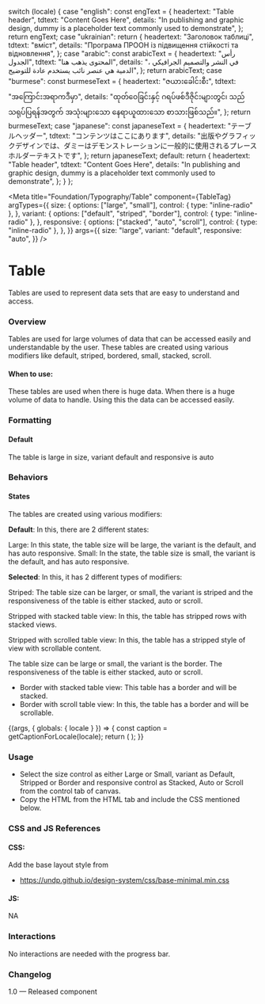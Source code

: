 
  switch (locale) {
    case "english":
      const engText = {
        headertext: "Table header",
        tdtext: "Content Goes Here",
        details:
          "In publishing and graphic design, dummy is a placeholder text commonly used to demonstrate",
      };
      return engText;
    case "ukrainian":
      return {
        headertext: "Заголовок таблиці",
        tdtext: "вміст",
        details:
          "Програма ПРООН із підвищення стійкості та відновлення",
      };
    case "arabic":
      const arabicText = {
        headertext: "رأس الجدول",
        tdtext: "المحتوى يذهب هنا",
        details:
          "في النشر والتصميم الجرافيكي ، الدمية هي عنصر نائب يستخدم عادة للتوضيح",
      };
      return arabicText;
    case "burmese":
      const burmeseText = {
        headertext: "ဇယားခေါင်းစီး",
        tdtext: "အကြောင်းအရာကဒီမှာ",
        details:
          "ထုတ်ဝေခြင်းနှင့် ဂရပ်ဖစ်ဒီဇိုင်းများတွင်၊  သည် သရုပ်ပြရန်အတွက် အသုံးများသော နေရာယူထားသော စာသားဖြစ်သည်။",
      };
      return burmeseText;
    case "japanese":
      const japaneseText = {
        headertext: "テーブルヘッダー",
        tdtext: "コンテンツはここにあります",
        details:
          "出版やグラフィックデザインでは、ダミーはデモンストレーションに一般的に使用されるプレースホルダーテキストです",
      };
      return japaneseText;
    default:
      return {
        headertext: "Table header",
        tdtext: "Content Goes Here",
        details:
          "In publishing and graphic design, dummy is a placeholder text commonly used to demonstrate",
      };
  }
};

<Meta
  title="Foundation/Typography/Table"
  component={TableTag}
  argTypes={{
    size: {
      options: ["large", "small"],
      control: { type: "inline-radio" },
    },
    variant: {
      options: ["default", "striped", "border"],
      control: { type: "inline-radio" },
    },
    responsive: {
      options: ["stacked", "auto", "scroll"],
      control: { type: "inline-radio" },
    },
  }}
  args={{
    size: "large",
    variant: "default",
    responsive: "auto",
  }}
/>

# Table

Tables are used to represent data sets that are easy to understand and access.

### Overview

Tables are used for large volumes of data that can be accessed easily and understandable by the user. These tables are created using various modifiers like default, striped, bordered, small, stacked, scroll.

#### When to use:

These tables are used when there is huge data. When there is a huge volume of data to handle. Using this the data can be accessed easily.

### Formatting

#### Default

The table is large in size, variant default and responsive is auto

### Behaviors

#### States

The tables are created using various modifiers:

**Default**: In this, there are 2 different states:

Large: In this state, the table size will be large, the variant is the default, and has auto responsive.
Small: In the state, the table size is small, the variant is the default, and has auto responsive.

**Selected**: In this, it has 2 different types of modifiers:

Striped: The table size can be larger, or small, the variant is striped and the responsiveness of the table is either stacked, auto or scroll.

Stripped with stacked table view: In this, the table has stripped rows with stacked views.

Stripped with scrolled table view: In this, the table has a stripped style of view with scrollable content.

The table size can be large or small, the variant is the border. The responsiveness of the table is either stacked, auto or scroll.

- Border with stacked table view: This table has a border and will be stacked.
- Border with scroll table view: In this, the table has a border and will be scrollable.

<Canvas>
  <Story name="Table">
    {(args, { globals: { locale } }) => {
      const caption = getCaptionForLocale(locale);
      return (
        <TableTag
          text={caption.headertext}
          tdtext={caption.tdtext}
          details={caption.details}
          {...args}
        ></TableTag>
      );
    }}
  </Story>
</Canvas>

### Usage

- Select the size control as either Large or Small, variant as Default, Stripped or Border and responsive control as Stacked, Auto or Scroll from the control tab of canvas.
- Copy the HTML from the HTML tab and include the CSS mentioned below.

### CSS and JS References

#### CSS:

Add the base layout style from

- https://undp.github.io/design-system/css/base-minimal.min.css

#### JS:

NA

### Interactions

No interactions are needed with the progress bar.

### Changelog

1.0 — Released component
